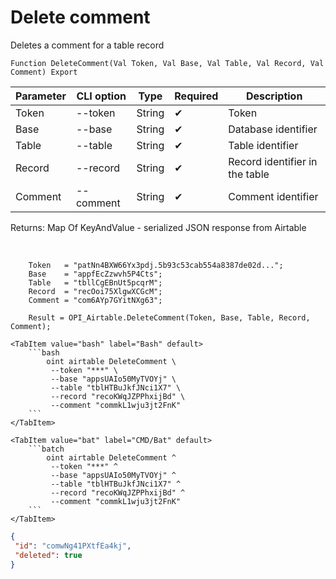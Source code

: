 ﻿---
sidebar_position: 4
---


# Delete comment
 Deletes a comment for a table record



`Function DeleteComment(Val Token, Val Base, Val Table, Val Record, Val Comment) Export`

  | Parameter | CLI option | Type | Required | Description |
  |-|-|-|-|-|
  | Token | --token | String | &#x2714; | Token |
  | Base | --base | String | &#x2714; | Database identifier |
  | Table | --table | String | &#x2714; | Table identifier |
  | Record | --record | String | &#x2714; | Record identifier in the table |
  | Comment | --comment | String | &#x2714; | Comment identifier |

  
  Returns:  Map Of KeyAndValue - serialized JSON response from Airtable

<br/>




```bsl title="1C:Enterprise/OneScript code example"
    Token   = "patNn4BXW66Yx3pdj.5b93c53cab554a8387de02d...";
    Base    = "appfEcZzwvh5P4Cts";
    Table   = "tbllCgEBnUt5pcqrM";
    Record  = "recOoi75XlgwXCGcM";
    Comment = "com6AYp7GYitNXg63";

    Result = OPI_Airtable.DeleteComment(Token, Base, Table, Record, Comment);
```
 

 <Tabs>
  
    <TabItem value="bash" label="Bash" default>
        ```bash
            oint airtable DeleteComment \
             --token "***" \
             --base "appsUAIo50MyTVOYj" \
             --table "tblHTBuJkfJNci1X7" \
             --record "recoKWqJZPPhxijBd" \
             --comment "commkL1wju3jt2FnK"
        ```
    </TabItem>
  
    <TabItem value="bat" label="CMD/Bat" default>
        ```batch
            oint airtable DeleteComment ^
             --token "***" ^
             --base "appsUAIo50MyTVOYj" ^
             --table "tblHTBuJkfJNci1X7" ^
             --record "recoKWqJZPPhxijBd" ^
             --comment "commkL1wju3jt2FnK"
        ```
    </TabItem>
</Tabs>


```json title="Result"
{
 "id": "comwNg41PXtfEa4kj",
 "deleted": true
}
```
